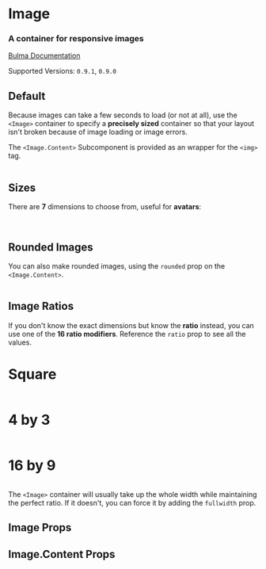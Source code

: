 

<Meta title="Elements/Image" component={Image} />

# Image

### A container for **responsive images**

[Bulma Documentation](https://bulma.io/documentation/elements/image/)

Supported Versions: `0.9.1`, `0.9.0`

## Default

Because images can take a few seconds to load (or not at all), use the `<Image>` container to specify a **precisely sized** container so that your layout isn't broken because of image loading or image errors.

The `<Image.Content>` Subcomponent is provided as an wrapper for the `<img>` tag.

<Canvas>
  <Story name="Default">
    <Image size="128x128">
      <Image.Content src="https://bulma.io/images/placeholders/128x128.png" />
    </Image>
  </Story>
</Canvas>

## Sizes

There are **7** dimensions to choose from, useful for **avatars**:

<Canvas>
  <Story name="Sizes">
    <Block>
      <Image size="16x16">
        <Image.Content src="https://bulma.io/images/placeholders/16x16.png" />
      </Image>
    </Block>
    <Block>
      <Image size="24x24">
        <Image.Content src="https://bulma.io/images/placeholders/24x24.png" />
      </Image>
    </Block>
    <Block>
      <Image size="32x32">
        <Image.Content src="https://bulma.io/images/placeholders/32x32.png" />
      </Image>
    </Block>
    <Block>
      <Image size="48x48">
        <Image.Content src="https://bulma.io/images/placeholders/48x48.png" />
      </Image>
    </Block>
    <Block>
      <Image size="64x64">
        <Image.Content src="https://bulma.io/images/placeholders/64x64.png" />
      </Image>
    </Block>
    <Block>
      <Image size="96x96">
        <Image.Content src="https://bulma.io/images/placeholders/96x96.png" />
      </Image>
    </Block>
    <Block>
      <Image size="128x128">
        <Image.Content src="https://bulma.io/images/placeholders/128x128.png" />
      </Image>
    </Block>
  </Story>
</Canvas>

## Rounded Images

You can also make rounded images, using the `rounded` prop on the `<Image.Content>`.

<Canvas>
  <Story name="Rounded">
    <Image size="128x128">
      <Image.Content src="https://bulma.io/images/placeholders/128x128.png" rounded />
    </Image>
  </Story>
</Canvas>

## Image Ratios

If you don't know the exact dimensions but know the **ratio** instead, you can use one of the **16 ratio modifiers**. Reference the `ratio` prop to see all the values.

<Canvas>
  <Story name="Ratios">
    <Block style={{ maxWidth: '240px' }}>
      <h1>Square</h1>
      <Image ratio="square">
        <Image.Content src="https://bulma.io/images/placeholders/480x480.png" />
      </Image>
    </Block>
    <Block style={{ maxWidth: '240px' }}>
      <h1>4 by 3</h1>
      <Image ratio="4by3">
        <Image.Content src="https://bulma.io/images/placeholders/640x480.png" />
      </Image>
    </Block>
    <Block style={{ maxWidth: '240px' }}>
      <h1>16 by 9</h1>
      <Image ratio="16by9">
        <Image.Content src="https://bulma.io/images/placeholders/640x360.png" />
      </Image>
    </Block>
  </Story>
</Canvas>

The `<Image>` container will usually take up the whole width while maintaining the perfect ratio.
If it doesn't, you can force it by adding the `fullwidth` prop.

## Image Props

<ArgsTable of={Image} />

## Image.Content Props

<ArgsTable of={Image.Content} />

